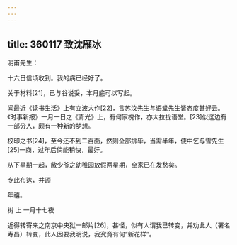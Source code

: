 ```yaml
---
---
---
```

title: 360117 致沈雁冰
---




明甫先生：

十六日信顷收到。我的病已经好了。

关于材料[21]，已与谷说妥，本月底可以写起。

闻最近《读书生活》上有立波大作[22]，言苏汶先生与语堂先生皆态度甚好云。《时事新报》一月一日之《青光》上，有何家槐作，亦大拉拢语堂。[23]似这边有一部分人，颇有一种新的梦想。

校印之书[24]，至今还不到二百面，然则全部排毕，当需半年，便中乞与雪先生[25]一商，过年后倘能稍快，最好。

从下星期一起，敝少爷之幼稚园放假两星期，全家已在发愁矣。

专此布达，并颂

年禧。

树 上 一月十七夜

近得转寄来之南京中央狱一邮片[26]，甚怪，似有人谓我已转变，并劝此人（署名寿昌）转变，此人因要我明说，我究竟有何“新花样”。